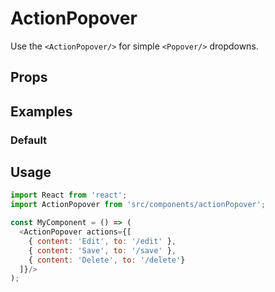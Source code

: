 
<Meta title="Misc|ActionPopover" component={ActionPopover}/>

# ActionPopover

Use the `<ActionPopover/>` for simple `<Popover/>` dropdowns.

## Props

<Props of={ActionPopover}/>

## Examples

### Default

<Preview>
  <Story name="default">
    <ActionPopover actions={[{ content: 'Edit', to: '/edit' },{ content: 'Save', to: '/save' },{ content: 'Delete', to: '/delete'}]}/>
  </Story>
</Preview>

## Usage

```js
import React from 'react';
import ActionPopover from 'src/components/actionPopover';

const MyComponent = () => (
  <ActionPopover actions={[
    { content: 'Edit', to: '/edit' },
    { content: 'Save', to: '/save' },
    { content: 'Delete', to: '/delete'}
  ]}/>
);
```
